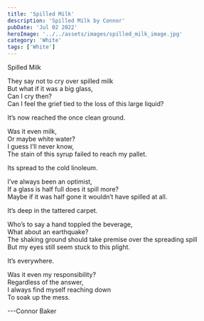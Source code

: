 ```yaml
---
title: 'Spilled Milk'
description: 'Spilled Milk by Connor'
pubDate: 'Jul 02 2022'
heroImage: '../../assets/images/spilled_milk_image.jpg'
category: 'White'
tags: ['White']
---
```


Spilled Milk

They say not to cry over spilled milk  
But what if it was a big glass,  
Can I cry then?  
Can I feel the grief tied to the loss of this large liquid?

It’s now reached the once clean ground.

Was it even milk,  
Or maybe white water?  
I guess I’ll never know,  
The stain of this syrup failed to reach my pallet.

Its spread to the cold linoleum.

I’ve always been an optimist,  
If a glass is half full does it spill more?  
Maybe if it was half gone it wouldn’t have spilled at all.

It’s deep in the tattered carpet.

Who’s to say a hand toppled the beverage,  
What about an earthquake?  
The shaking ground should take premise over the spreading spill  
But my eyes still seem stuck to this plight.

It’s everywhere.

Was it even my responsibility?  
Regardless of the answer,  
I always find myself reaching down  
To soak up the mess.

---Connor Baker
